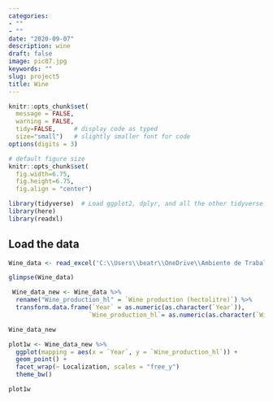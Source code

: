 ```yaml
---
categories:
- ""
- ""
date: "2020-09-07"
description: wine
draft: false
image: pic07.jpg
keywords: ""
slug: project5
title: Wine
---
```




```r
knitr::opts_chunk$set(
  message = FALSE, 
  warning = FALSE, 
  tidy=FALSE,     # display code as typed
  size="small")   # slightly smaller font for code
options(digits = 3)

# default figure size
knitr::opts_chunk$set(
  fig.width=6.75, 
  fig.height=6.75,
  fig.align = "center")
```

```r
library(tidyverse)  # Load ggplot2, dplyr, and all the other tidyverse packages
library(here)
library(readxl)
```

## Load the data


```r
Wine_data <- read_excel('C:\\Users\\beatr\\OneDrive\\Ambiente de Trabalho\\Wine.xls')

glimpse(Wine_data)

```


```r
 Wine_data_new <- Wine_data %>%
  rename("Wine_production_hl" = `Wine production (hectolitre)`) %>% 
  transform.data.frame(`Year` = as.numeric(as.character(`Year`)),
                      `Wine_production_hl`= as.numeric(as.character(`Wine_production_hl`)))

Wine_data_new

```


```r
plot1w <- Wine_data_new %>% 
  ggplot(mapping = aes(x = `Year`, y = `Wine_production_hl`)) +
  geom_point() +
  facet_wrap(~ Localization, scales = "free_y")
  theme_bw()

plot1w
```